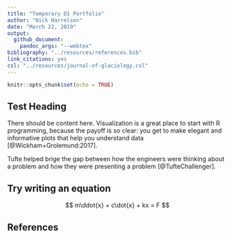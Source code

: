 ```yaml
---
title: "Temporary D1 Portfolio"
author: "Nick Harrelson"
date: "March 22, 2019"
output: 
  github_document: 
    pandoc_args: "--webtex"
bibliography: "../resources/references.bib"
link_citations: yes
csl: "../resources/journal-of-glaciology.csl"
---
```

```r
knitr::opts_chunk$set(echo = TRUE)
```

## Test Heading

There should be content here. 
Visualization is a great place to start with R programming, because the payoff is 
so clear: you get to make elegant and informative plots that help you understand 
data [@Wickham+Grolemund:2017]. 

Tufte helped brige the gap between how the engineers were thinking about a problem and how they were presenting a problem [@TufteChallenger].

## Try writing an equation 

$$
m\ddot{x} + c\dot{x} + kx = F
$$

## References

<div id="refs"></div>
